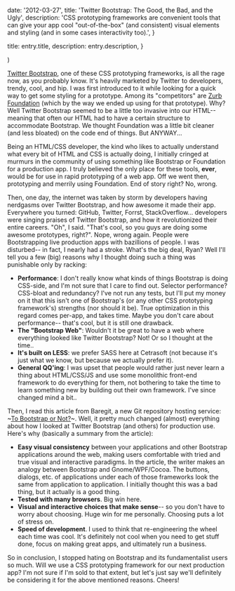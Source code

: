 
  date: '2012-03-27',
  title: 'Twitter Bootstrap: The Good, the Bad, and the Ugly',
  description:
    'CSS prototyping frameworks are convenient tools that can give your app cool "out-of-the-box" (and consistent) visual elements and styling (and in some cases interactivity too).',
}

  title: entry.title,
  description: entry.description,
}

  <EntryLayout>
    <Entry
      entry={entry}
      {...props}
    />
  </EntryLayout>
)

[Twitter Bootstrap](https://getbootstrap.com/), one of these CSS prototyping frameworks, is all the rage now, as you probably know. It's heavily marketed by Twitter to developers, trendy, cool, and hip. I was first introduced to it while looking for a quick way to get some styling for a prototype. Among its "competitors" are [Zurb Foundation](http://foundation.zurb.com/) (which by the way we ended up using for that prototype). Why? Well Twitter Bootstrap seemed to be a little too invasive into our HTML-- meaning that often our HTML had to have a certain structure to accommodate Bootstrap. We thought Foundation was a little bit cleaner (and less bloated) on the code end of things. But ANYWAY...

Being an HTML/CSS developer, the kind who likes to actually understand what every bit of HTML and CSS is actually doing, I initially cringed at murmurs in the community of using something like Bootstrap or Foundation for a production app. I truly believed the only place for these tools, **ever**, would be for use in rapid prototyping of a web app. Off we went then, prototyping and merrily using Foundation. End of story right? No, wrong.

Then, one day, the internet was taken by storm by developers having nerdgasms over Twitter Bootstrap, and how awesome it made their app. Everywhere you turned: GitHub, Twitter, Forrst, StackOverflow... developers were singing praises of Twitter Bootstrap, and how it revolutionized their entire careers. "Oh", I said. "That's cool, so you guys are doing some awesome prototypes, right?". Nope, wrong again. People were Bootstrapping live production apps with bazillions of people. I was disturbed-- in fact, I nearly had a stroke. What's the big deal, Ryan? Well I'll tell you a few (big) reasons why I thought doing such a thing was punishable only by racking:

- **Performance**: I don't really know what kinds of things Bootstrap is doing CSS-side, and I'm not sure that I care to find out. Selector performance? CSS-bloat and redundancy? I've not run any tests, but I'll put my money on it that this isn't one of Bootstrap's (or any other CSS prototyping framework's) strengths (nor should it be). True optimization in this regard comes per-app, and takes time. Maybe you don't care about performance-- that's cool, but it is still one drawback.
- **The "Bootstrap Web"**: Wouldn't it be great to have a web where everything looked like Twitter Bootstrap? Not! Or so I thought at the time..
- **It's built on LESS**: we prefer SASS here at Cetrasoft (not because it's just what we know, but because we actually prefer it).
- **General QQ'ing**: I was upset that people would rather just never learn a thing about HTML/CSS/JS and use some monolithic front-end framework to do everything for them, not bothering to take the time to learn something new by building out their own framework. I've since changed mind a bit..

Then, I read this article from Baregit, a new Git repository hosting service: ~[To Bootstrap or Not?]()~. Well, it pretty much changed (almost) everything about how I looked at Twitter Bootstrap (and others) for production use. Here's why (basically a summary from the article):

- **Easy visual consistency** between your applications and other Bootstrap applications around the web, making users comfortable with tried and true visual and interactive paradigms. In the article, the writer makes an analogy between Bootstrap and Gnome/WPF/Cocoa. The buttons, dialogs, etc. of applications under each of those frameworks look the same from application to application. I initially thought this was a bad thing, but it actually is a good thing.
- **Tested with many browsers**. Big win here.
- **Visual and interactive choices that make sense**-- so you don't have to worry about choosing. Huge win for me personally. Choosing puts a lot of stress on.
- **Speed of development**. I used to think that re-engineering the wheel each time was cool. It's definitely not cool when you need to get stuff done, focus on making great apps, and ultimately run a business.

So in conclusion, I stopped hating on Bootstrap and its fundamentalist users so much. Will we use a CSS prototyping framework for our next production app? I'm not sure if I'm sold to that extent, but let's just say we'll definitely be considering it for the above mentioned reasons. Cheers!
